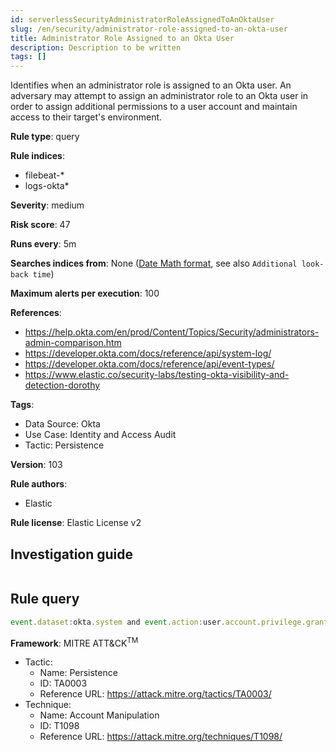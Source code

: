 ```yaml
---
id: serverlessSecurityAdministratorRoleAssignedToAnOktaUser
slug: /en/security/administrator-role-assigned-to-an-okta-user
title: Administrator Role Assigned to an Okta User
description: Description to be written
tags: []
---
```


<div id="administrator-role-assigned-to-an-okta-user"></div>

Identifies when an administrator role is assigned to an Okta user. An adversary may attempt to assign an administrator role to an Okta user in order to assign additional permissions to a user account and maintain access to their target's environment.

**Rule type**: query

**Rule indices**: 

* filebeat-*
* logs-okta*

**Severity**: medium

**Risk score**: 47

**Runs every**: 5m

**Searches indices from**: None ([Date Math format](((ref))/common-options.html#date-math), see also <DocLink id="serverlessSecurityRulesUiCreate" section="set-the-rules-schedule">`Additional look-back time`</DocLink>)

**Maximum alerts per execution**: 100

**References**: 

* https://help.okta.com/en/prod/Content/Topics/Security/administrators-admin-comparison.htm
* https://developer.okta.com/docs/reference/api/system-log/
* https://developer.okta.com/docs/reference/api/event-types/
* https://www.elastic.co/security-labs/testing-okta-visibility-and-detection-dorothy

**Tags**: 

* Data Source: Okta
* Use Case: Identity and Access Audit
* Tactic: Persistence

**Version**: 103

**Rule authors**: 

* Elastic

**Rule license**: Elastic License v2

## Investigation guide

```markdown

```

## Rule query

```js
event.dataset:okta.system and event.action:user.account.privilege.grant

```

**Framework**: MITRE ATT&CK<sup>TM</sup>

* Tactic:
    * Name: Persistence
    * ID: TA0003
    * Reference URL: https://attack.mitre.org/tactics/TA0003/
* Technique:
    * Name: Account Manipulation
    * ID: T1098
    * Reference URL: https://attack.mitre.org/techniques/T1098/

